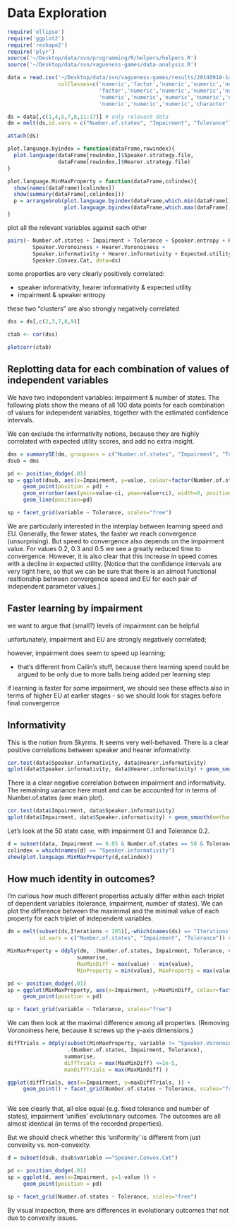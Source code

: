 Data Exploration
================

``` r

require('ellipse')
require('ggplot2')
require('reshape2')
require('plyr')
source('~/Desktop/data/svn/programming/R/helpers/helpers.R')
source('~/Desktop/data/svn/vagueness-games/data-analysis.R')

data = read.csv('~/Desktop/data/svn/vagueness-games/results/20140918-142408.varTolerance.csv', 
                colClasses=c('numeric','factor','numeric','numeric','numeric',
                             'factor','numeric','numeric','numeric','numeric',
                             'numeric','numeric','numeric','numeric','numeric',
                             'numeric','numeric','numeric','character','character'))

ds = data[,c(1,4,5,7,8,11:17)] # only relevant data
dm = melt(ds,id.vars = c("Number.of.states", "Impairment", "Tolerance")) # melted data

attach(ds)

plot.language.byindex = function(dataFrame,rowindex){
  plot.language(dataFrame[rowindex,]$Speaker.strategy.file,
                dataFrame[rowindex,]$Hearer.strategy.file)
}

plot.language.MinMaxProperty = function(dataFrame,colindex){
  show(names(dataFrame)[colindex])
  show(summary(dataFrame[,colindex]))
  p = arrangeGrob(plot.language.byindex(dataFrame,which.min(dataFrame[,colindex])),
                  plot.language.byindex(dataFrame,which.max(dataFrame[,colindex])))
}

```

plot all the relevant variables against each other

``` r

pairs(~ Number.of.states + Impairment + Tolerance + Speaker.entropy + Hearer.entropy + 
        Speaker.Voronoiness + Hearer.Voronoiness +
        Speaker.informativity + Hearer.informativity + Expected.utility + Iterations +
        Speaker.Convex.Cat, data=ds)
```

some properties are very clearly positively correlated:

* speaker informativity, hearer informativity & expected utility
* impairment & speaker entropy

these two "clusters" are also strongly negatively correlated

``` r

dss = ds[,c(2,3,7,8,9)]

ctab <- cor(dss)

plotcorr(ctab)

```


Replotting data for each combination of values of independent variables
-----------------------------------------------------------------------

We have two independent variables: impairment & number of states. The following plots show the means of all 100 data points for each combination of values for independent variables, together with the estimated confidence intervals.

We can exclude the informativity notions, because they are highly correlated with expected utility scores, and add no extra insight.


```r

dms = summarySE(dm, groupvars = c("Number.of.states", "Impairment", "Tolerance", "variable"), measurevar="value")
dsub = dms

pd <- position_dodge(.01)
sp = ggplot(dsub, aes(x=Impairment, y=value, colour=factor(Number.of.states))) + 
     geom_point(position = pd) +
     geom_errorbar(aes(ymin=value-ci, ymax=value+ci), width=0, position=pd) +
     geom_line(position=pd) 

sp + facet_grid(variable ~ Tolerance, scales="free")

```

We are particularly interested in the interplay between learning speed and EU. Generally, the fewer states, the faster we reach convergence (unsurprising). But speed to convergence also depends on the impairment value. For values 0.2, 0.3 and 0.5 we see a greatly reduced time to convergence. However, it is also clear that this increase in speed comes with a decline in expected utility. [Notice that the confidence intervals are very tight here, so that we can be sure that there is an almost functional realtionship between convergence speed and EU for each pair of independent parameter values.]

Faster learning by impairment
-----------------------------

we want to argue that (small?) levels of impairment can be helpful

unfortunately, impairment and EU are strongly negatively correlated; 

however, impairment does seem to speed up learning;

- that's different from Cailin's stuff, because there learning speed could be argued to be only due to more balls being added per learning step

if learning is faster for some impairment, we should see these effects also in terms of higher EU at earlier stages
- so we should look for stages before final convergence

Informativity
-------------

This is the notion from Skyrms. It seems very well-behaved. There is a clear positive correlations between speaker and hearer informativity.

```r
cor.test(data$Speaker.informativity, data$Hearer.informativity)
qplot(data$Speaker.informativity, data$Hearer.informativity) + geom_smooth(method=lm)
```

There is a clear negative correlation between impairment and informativity. The remaining variance here must and can be accounted for in terms of Number.of.states (see main plot).

```r
cor.test(data$Impairment, data$Speaker.informativity)
qplot(data$Impairment, data$Speaker.informativity) + geom_smooth(method=lm)
```

Let's look at the 50 state case, with impairment 0.1 and Tolerance 0.2.

```r
d = subset(data, Impairment == 0.05 & Number.of.states == 50 & Tolerance == 0.2)
colindex = which(names(d) == "Speaker.informativity")
show(plot.language.MinMaxProperty(d,colindex))
```

How much identity in outcomes?
------------------------------

I'm curious how much different properties actually differ within each triplet of dependent variables (tolerance, impairment, number of states). We can plot the difference between the maximmal and the minimal value of each property for each triplet of independent variables.

```r

dm = melt(subset(ds,Iterations < 205)[,-which(names(ds) == "Iterations")],
          id.vars = c("Number.of.states", "Impairment", "Tolerance")) # melted data

MinMaxProperty = ddply(dm, .(Number.of.states, Impairment, Tolerance, variable), 
                      summarise, 
                      MaxMinDiff = max(value) - min(value),
                      MinProperty = min(value), MaxProperty = max(value), MeanProperty = mean(value))

pd <- position_dodge(.01)
sp = ggplot(MinMaxProperty, aes(x=Impairment, y=MaxMinDiff, colour=factor(Number.of.states))) + 
     geom_point(position = pd)

sp + facet_grid(variable ~ Tolerance, scales="free")
```

We can then look at the maximal difference among all properties. (Removing Voronoiness here, because it screws up the y-axis dimensions.)

```r
diffTrials = ddply(subset(MinMaxProperty, variable != "Speaker.Voronoiness" & variable != "Hearer.Voronoiness"),
                   .(Number.of.states, Impairment, Tolerance), 
                  summarise, 
                  diffTrials = max(MaxMinDiff) <=1e-5,
                  maxDiffTrials = max(MaxMinDiff) )

ggplot(diffTrials, aes(x=Impairment, y=maxDiffTrials, )) + 
     geom_point() + facet_grid(Number.of.states ~ Tolerance, scales="free")



```

We see clearly that, all else equal (e.g. fixed tolerance and number of states), impairment 'unifies' evolutionary outcomes. The outcomes are all almost identical (in terms of the recorded properties).

But we should check whether this 'uniformity' is different from just convexity vs. non-convexity.

```r

d = subset(dsub, dsub$variable =="Speaker.Convex.Cat")

pd <- position_dodge(.01)
sp = ggplot(d, aes(x=Impairment, y=1-value )) + 
     geom_point(position = pd)

sp + facet_grid(Number.of.states ~ Tolerance, scales="free")

```

By visual inspection, there are differences in evolutionary outcomes that not due to convexity issues.
